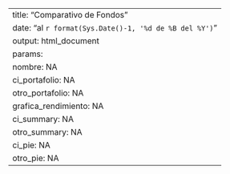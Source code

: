 ---
title: "Comparativo de Fondos"
date: "al `r format(Sys.Date()-1, '%d de %B del %Y')`"
output: html_document
params:
  nombre: NA
  ci_portafolio: NA
  otro_portafolio: NA
  grafica_rendimiento: NA
  ci_summary: NA
  otro_summary: NA
  ci_pie: NA
  otro_pie: NA
---